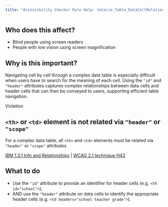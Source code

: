 ```yaml
---
title: "Accessibility Checker Rule Help: Valerie_Table_DataCellRelationships"
---
```


<div className="toolHelp">
<Row>
<Column colLg={5} colMd={3} colSm={4} className="toolLeft">

## Who does this affect?

 * Blind people using screen readers
 * People with low vision using screen magnification

## Why is this important?

Navigating cell by cell through a complex data table is especially difficult when users have to search for the meaning of each cell. Using the `"id"` and `"header"` attributes captures complex relationships between data cells and header cells that can then be conveyed to users, supporting efficient table navigation.

</Column>
<Column colLg={11} colMd={5} colSm={4} className="toolMain">

<div className="level-violation">
Violation
</div>

## `<th>` or `<td>` element is not related via `"header"` or `"scope"`
For a complex data table, all `<th>` and `<td>` elements must be related via `"header"` or `"scope"` attributes

[IBM 1.3.1 Info and Relationships](https://www.ibm.com/able/guidelines/ci162/info_and_relationships.html) | [WCAG 2.1 technique H43](https://www.w3.org/WAI/WCAG21/Techniques/html/H43)

<div id="elementLocation">
</div>

## What to do

 * Use the `"id"` attribute to provide an identifier for header cells (e.g. `<th id="school">`);
 * AND use the `"header"` attribute on data cells to identify the appropriate header cells (e.g. `<td headers="school teacher grade">`).

</Column>
</Row>
</div>
